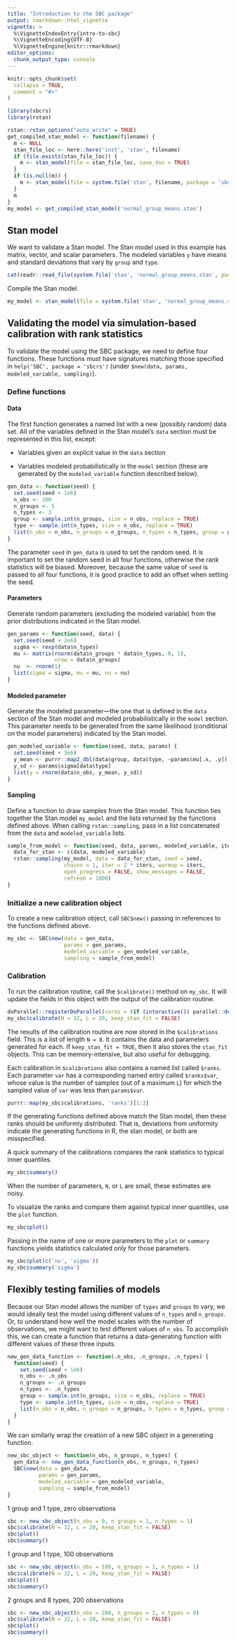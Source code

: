 ```yaml
---
title: "Introduction to the SBC package"
output: rmarkdown::html_vignette
vignette: >
  %\VignetteIndexEntry{intro-to-sbc}
  %\VignetteEncoding{UTF-8}
  %\VignetteEngine{knitr::rmarkdown}
editor_options: 
  chunk_output_type: console
---
```


```r
knitr::opts_chunk$set(
  collapse = TRUE,
  comment = "#>"
)
```

```r
library(sbcrs)
library(rstan)
```

```r
rstan::rstan_options("auto_write" = TRUE)
get_compiled_stan_model <- function(filename) {
  m <- NULL
  stan_file_loc <- here::here('inst', 'stan', filename)
  if (file.exists(stan_file_loc)) {
    m <- stan_model(file = stan_file_loc, save_dso = TRUE)
  }
  if (is.null(m)) {
    m <- stan_model(file = system.file('stan', filename, package = 'sbcrs'))
  }
  m
}
my_model <- get_compiled_stan_model('normal_group_means.stan')
```


## Stan model

We want to validate a Stan model. The Stan model used in this example has matrix, vector, and scalar parameters. The modeled variables `y` have means and standard deviations that vary by `group` and `type`.

```r
cat(readr::read_file(system.file('stan', 'normal_group_means.stan', package = 'sbcrs')))
```

Compile the Stan model.

```r
my_model <- stan_model(file = system.file('stan', 'normal_group_means.stan', package = 'sbcrs'))
```

## Validating the model via simulation-based calibration with rank statistics

To validate the model using the SBC package, we need to define four functions. These functions must have signatures matching those specified in `help('SBC', package = 'sbcrs')` (under `$new(data, params, modeled_variable, sampling)`).

### Define functions

#### Data

The first function generates a named list with a new (possibly random) data set. All of the variables defined in the Stan model's `data` section must be represented in this list, except:

* Variables given an explicit value in the `data` section

* Variables modeled probabilistically in the `model` section (these are generated by the `modeled_variable` function described below).

```r
gen_data <- function(seed) {
  set.seed(seed + 1e6)
  n_obs <- 100
  n_groups <- 5
  n_types <- 3
  group <- sample.int(n_groups, size = n_obs, replace = TRUE)
  type <- sample.int(n_types, size = n_obs, replace = TRUE)
  list(n_obs = n_obs, n_groups = n_groups, n_types = n_types, group = group, type = type)
}
```

The parameter `seed` in `gen_data` is used to set the random seed. It is important to set the random seed in all four functions, otherwise the rank statistics will be biased. Moreover, because the same value of `seed` is passed to all four functions, it is good practice to add an offset when setting the seed.

#### Parameters

Generate random parameters (excluding the modeled variable) from the prior distributions indicated in the Stan model.

```r
gen_params <- function(seed, data) {
  set.seed(seed + 2e6)
  sigma <- rexp(data$n_types)
  mu <- matrix(rnorm(data$n_groups * data$n_types, 0, 1), 
               nrow = data$n_groups)
  nu  <- rnorm(1)
  list(sigma = sigma, mu = mu, nu = nu)
}
```

#### Modeled parameter

Generate the modeled parameter—the one that is defined in the `data` section of the Stan model and modeled probabilistically in the `model` section. This parameter needs to be generated from the same likelihood (conditional on the model parameters) indicated by the Stan model.

```r
gen_modeled_variable <- function(seed, data, params) {
  set.seed(seed + 3e6)
  y_mean <- purrr::map2_dbl(data$group, data$type, ~params$mu[.x, .y])
  y_sd <- params$sigma[data$type]
  list(y = rnorm(data$n_obs, y_mean, y_sd))
}
```

#### Sampling

Define a function to draw samples from the Stan model. This function ties together the Stan model `my_model` and the lists returned by the functions defined above. When calling `rstan::sampling`, pass in a list concatenated from the `data` and `modeled_variable` lists.

```r
sample_from_model <- function(seed, data, params, modeled_variable, iters) {
  data_for_stan <- c(data, modeled_variable)
  rstan::sampling(my_model, data = data_for_stan, seed = seed,
                  chains = 1, iter = 2 * iters, warmup = iters, 
                  open_progress = FALSE, show_messages = FALSE,
                  refresh = 1000)
}
```

### Initialize a new calibration object

To create a new calibration object, call `SBC$new()` passing in references to the functions defined above.

```r
my_sbc <- SBC$new(data = gen_data, 
                  params = gen_params, 
                  modeled_variable = gen_modeled_variable, 
                  sampling = sample_from_model)
```

### Calibration

To run the calibration routine, call the `$calibrate()` method on `my_sbc`. It will update the fields in this object with the output of the calibration routine.

```r
doParallel::registerDoParallel(cores = (if (interactive()) parallel::detectCores() else 2))
my_sbc$calibrate(N = 32, L = 20, keep_stan_fit = FALSE)
```

The results of the calibration routine are now stored in the `$calibrations` field. This is a list of length `N = 8`. It contains the data and parameters generated for each. If `keep_stan_fit = TRUE`, then it also stores the `stan_fit` objects. This can be memory-intensive, but also useful for debugging. 

Each calibration in `$calibrations` also contains a named list called `$ranks`. Each parameter `var` has a corresponding named entry called `$ranks$var`, whose value is the number of samples (out of a maximum `L`) for which the sampled value of `var` was less than `params$var`. 

```r
purrr::map(my_sbc$calibrations, 'ranks')[1:3]
```

If the generating functions defined above match the Stan model, then these ranks should be uniformly distributed. That is, deviations from uniformity indicate the generating functions in R, the stan model, or both are misspecified.

A quick summary of the calibrations compares the rank statistics to typical inner quantiles.

```r
my_sbc$summary()
```

When the number of parameters, `N`, or `L` are small, these estimates are noisy.

To visualize the ranks and compare them against typical inner quantiles, use the `plot` function. 

```r
my_sbc$plot()
```

Passing in the name of one or more parameters to the `plot` or `summary` functions yields statistics calculated only for those parameters. 

```r
my_sbc$plot(c('nu', 'sigma'))
my_sbc$summary('sigma')
```


## Flexibly testing families of models

Because our Stan model allows the number of `types` and `groups`  to vary, we would ideally test the model using different values of `n_types` and `n_groups`. Or, to understand how well the model scales with the number of observations, we might want to test different values of `n_obs`. To accomplish this, we can create a function that returns a data-generating function with different values of these three inputs.

```r
new_gen_data_function <- function(.n_obs, .n_groups, .n_types) {
  function(seed) {
    set.seed(seed + 1e6)
    n_obs <- .n_obs
    n_groups <- .n_groups
    n_types <- .n_types
    group <- sample.int(n_groups, size = n_obs, replace = TRUE)
    type <- sample.int(n_types, size = n_obs, replace = TRUE)
    list(n_obs = n_obs, n_groups = n_groups, n_types = n_types, group = group, type = type)
  }
}
```

We can similarly wrap the creation of a new SBC object in a generating function.

```r
new_sbc_object <- function(n_obs, n_groups, n_types) {
  gen_data <- new_gen_data_function(n_obs, n_groups, n_types)
  SBC$new(data = gen_data, 
          params = gen_params, 
          modeled_variable = gen_modeled_variable, 
          sampling = sample_from_model)
}
```

1 group and 1 type, zero observations

```r
sbc <- new_sbc_object(n_obs = 0, n_groups = 1, n_types = 1)
sbc$calibrate(N = 32, L = 20, keep_stan_fit = FALSE)
sbc$plot()
sbc$summary()
```

1 group and 1 type, 100 observations

```r
sbc <- new_sbc_object(n_obs = 100, n_groups = 1, n_types = 1)
sbc$calibrate(N = 32, L = 20, keep_stan_fit = FALSE)
sbc$plot()
sbc$summary()
```

2 groups and 8 types, 200 observations

```r
sbc <- new_sbc_object(n_obs = 200, n_groups = 2, n_types = 8)
sbc$calibrate(N = 32, L = 20, keep_stan_fit = FALSE)
sbc$plot()
sbc$summary()
```





